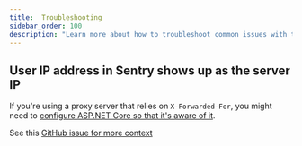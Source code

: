 ```yaml
---
title:  Troubleshooting
sidebar_order: 100
description: "Learn more about how to troubleshoot common issues with the .NET SDK. "
---
```


## User IP address in Sentry shows up as the server IP

If you're using a proxy server that relies on `X-Forwarded-For`, you might need to [configure ASP.NET Core
so that it's aware of it](https://docs.microsoft.com/aspnet/core/host-and-deploy/proxy-load-balancer).

See this [GitHub issue for more context](https://github.com/getsentry/sentry-dotnet/issues/258)

<PlatformContent includePath="troubleshooting" />
